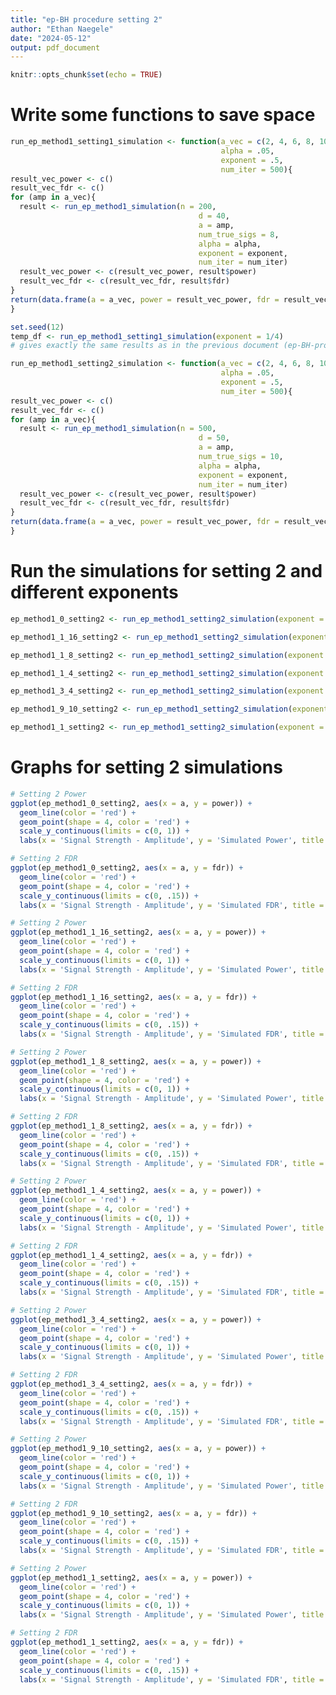 ```yaml
---
title: "ep-BH procedure setting 2"
author: "Ethan Naegele"
date: "2024-05-12"
output: pdf_document
---
```


```r
knitr::opts_chunk$set(echo = TRUE)
```

# Write some functions to save space

```r
run_ep_method1_setting1_simulation <- function(a_vec = c(2, 4, 6, 8, 10), 
                                               alpha = .05,
                                               exponent = .5,
                                               num_iter = 500){
result_vec_power <- c()
result_vec_fdr <- c()
for (amp in a_vec){
  result <- run_ep_method1_simulation(n = 200,
                                          d = 40,
                                          a = amp, 
                                          num_true_sigs = 8,
                                          alpha = alpha,
                                          exponent = exponent,
                                          num_iter = num_iter)
  result_vec_power <- c(result_vec_power, result$power)
  result_vec_fdr <- c(result_vec_fdr, result$fdr)
}
return(data.frame(a = a_vec, power = result_vec_power, fdr = result_vec_fdr))
}
```

```r
set.seed(12)
temp_df <- run_ep_method1_setting1_simulation(exponent = 1/4)
# gives exactly the same results as in the previous document (ep-BH-procedure) - code works like it should
```


```r
run_ep_method1_setting2_simulation <- function(a_vec = c(2, 4, 6, 8, 10), 
                                               alpha = .05,
                                               exponent = .5,
                                               num_iter = 500){
result_vec_power <- c()
result_vec_fdr <- c()
for (amp in a_vec){
  result <- run_ep_method1_simulation(n = 500,
                                          d = 50,
                                          a = amp, 
                                          num_true_sigs = 10,
                                          alpha = alpha,
                                          exponent = exponent,
                                          num_iter = num_iter)
  result_vec_power <- c(result_vec_power, result$power)
  result_vec_fdr <- c(result_vec_fdr, result$fdr)
}
return(data.frame(a = a_vec, power = result_vec_power, fdr = result_vec_fdr))
}
```

# Run the simulations for setting 2 and different exponents


```r
ep_method1_0_setting2 <- run_ep_method1_setting2_simulation(exponent = 0)
```

```r
ep_method1_1_16_setting2 <- run_ep_method1_setting2_simulation(exponent = 1/16)
```

```r
ep_method1_1_8_setting2 <- run_ep_method1_setting2_simulation(exponent = 1/8)
```


```r
ep_method1_1_4_setting2 <- run_ep_method1_setting2_simulation(exponent = 1/4)
```


```r
ep_method1_3_4_setting2 <- run_ep_method1_setting2_simulation(exponent = 3/4)
```

```r
ep_method1_9_10_setting2 <- run_ep_method1_setting2_simulation(exponent = 9/10)
```

```r
ep_method1_1_setting2 <- run_ep_method1_setting2_simulation(exponent = 1)
```




# Graphs for setting 2 simulations


```r
# Setting 2 Power
ggplot(ep_method1_0_setting2, aes(x = a, y = power)) + 
  geom_line(color = 'red') +
  geom_point(shape = 4, color = 'red') + 
  scale_y_continuous(limits = c(0, 1)) +
  labs(x = 'Signal Strength - Amplitude', y = 'Simulated Power', title = 'ep Method 1 Setting 2 Results - exponent = 0 (n = 500, d = 50, k = 10)')
```

```r
# Setting 2 FDR
ggplot(ep_method1_0_setting2, aes(x = a, y = fdr)) + 
  geom_line(color = 'red') +
  geom_point(shape = 4, color = 'red') + 
  scale_y_continuous(limits = c(0, .15)) +
  labs(x = 'Signal Strength - Amplitude', y = 'Simulated FDR', title = 'ep Method 1 Setting 2 Results - exponent = 0 (n = 500, d = 50, k = 10)')
```


```r
# Setting 2 Power
ggplot(ep_method1_1_16_setting2, aes(x = a, y = power)) + 
  geom_line(color = 'red') +
  geom_point(shape = 4, color = 'red') + 
  scale_y_continuous(limits = c(0, 1)) +
  labs(x = 'Signal Strength - Amplitude', y = 'Simulated Power', title = 'ep Method 1 Setting 2 Results - exponent = 1/16 (n = 500, d = 50, k = 10)')
```


```r
# Setting 2 FDR
ggplot(ep_method1_1_16_setting2, aes(x = a, y = fdr)) + 
  geom_line(color = 'red') +
  geom_point(shape = 4, color = 'red') + 
  scale_y_continuous(limits = c(0, .15)) +
  labs(x = 'Signal Strength - Amplitude', y = 'Simulated FDR', title = 'ep Method 1 Setting 2 Results - exponent = 1/16 (n = 500, d = 50, k = 10)')
```


```r
# Setting 2 Power
ggplot(ep_method1_1_8_setting2, aes(x = a, y = power)) + 
  geom_line(color = 'red') +
  geom_point(shape = 4, color = 'red') + 
  scale_y_continuous(limits = c(0, 1)) +
  labs(x = 'Signal Strength - Amplitude', y = 'Simulated Power', title = 'ep Method 1 Setting 2 Results - exponent = 1/8 (n = 500, d = 50, k = 10)')
```


```r
# Setting 2 FDR
ggplot(ep_method1_1_8_setting2, aes(x = a, y = fdr)) + 
  geom_line(color = 'red') +
  geom_point(shape = 4, color = 'red') + 
  scale_y_continuous(limits = c(0, .15)) +
  labs(x = 'Signal Strength - Amplitude', y = 'Simulated FDR', title = 'ep Method 1 Setting 2 Results - exponent = 1/8 (n = 500, d = 50, k = 10)')
```


```r
# Setting 2 Power
ggplot(ep_method1_1_4_setting2, aes(x = a, y = power)) + 
  geom_line(color = 'red') +
  geom_point(shape = 4, color = 'red') + 
  scale_y_continuous(limits = c(0, 1)) +
  labs(x = 'Signal Strength - Amplitude', y = 'Simulated Power', title = 'ep Method 1 Setting 2 Results - exponent = 1/4 (n = 500, d = 50, k = 10)')
```


```r
# Setting 2 FDR
ggplot(ep_method1_1_4_setting2, aes(x = a, y = fdr)) + 
  geom_line(color = 'red') +
  geom_point(shape = 4, color = 'red') + 
  scale_y_continuous(limits = c(0, .15)) +
  labs(x = 'Signal Strength - Amplitude', y = 'Simulated FDR', title = 'ep Method 1 Setting 2 Results - exponent = 1/4 (n = 500, d = 50, k = 10)')
```


```r
# Setting 2 Power
ggplot(ep_method1_3_4_setting2, aes(x = a, y = power)) + 
  geom_line(color = 'red') +
  geom_point(shape = 4, color = 'red') + 
  scale_y_continuous(limits = c(0, 1)) +
  labs(x = 'Signal Strength - Amplitude', y = 'Simulated Power', title = 'ep Method 1 Setting 2 Results - exponent = 3/4 (n = 500, d = 50, k = 10)')
```


```r
# Setting 2 FDR
ggplot(ep_method1_3_4_setting2, aes(x = a, y = fdr)) + 
  geom_line(color = 'red') +
  geom_point(shape = 4, color = 'red') + 
  scale_y_continuous(limits = c(0, .15)) +
  labs(x = 'Signal Strength - Amplitude', y = 'Simulated FDR', title = 'ep Method 1 Setting 2 Results - exponent = 3/4 (n = 500, d = 50, k = 10)')
```

```r
# Setting 2 Power
ggplot(ep_method1_9_10_setting2, aes(x = a, y = power)) + 
  geom_line(color = 'red') +
  geom_point(shape = 4, color = 'red') + 
  scale_y_continuous(limits = c(0, 1)) +
  labs(x = 'Signal Strength - Amplitude', y = 'Simulated Power', title = 'ep Method 1 Setting 2 Results - exponent = 9/10 (n = 500, d = 50, k = 10)')
```



```r
# Setting 2 FDR
ggplot(ep_method1_9_10_setting2, aes(x = a, y = fdr)) + 
  geom_line(color = 'red') +
  geom_point(shape = 4, color = 'red') + 
  scale_y_continuous(limits = c(0, .15)) +
  labs(x = 'Signal Strength - Amplitude', y = 'Simulated FDR', title = 'ep Method 1 Setting 2 Results - exponent = 9/10 (n = 500, d = 50, k = 10)')
```


```r
# Setting 2 Power
ggplot(ep_method1_1_setting2, aes(x = a, y = power)) + 
  geom_line(color = 'red') +
  geom_point(shape = 4, color = 'red') + 
  scale_y_continuous(limits = c(0, 1)) +
  labs(x = 'Signal Strength - Amplitude', y = 'Simulated Power', title = 'ep Method 1 Setting 2 Results - exponent = 1 (n = 500, d = 50, k = 10)')
```



```r
# Setting 2 FDR
ggplot(ep_method1_1_setting2, aes(x = a, y = fdr)) + 
  geom_line(color = 'red') +
  geom_point(shape = 4, color = 'red') + 
  scale_y_continuous(limits = c(0, .15)) +
  labs(x = 'Signal Strength - Amplitude', y = 'Simulated FDR', title = 'ep Method 1 Setting 2 Results - exponent = 1 (n = 500, d = 50, k = 10)')
```







